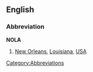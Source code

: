 ==English==
===Abbreviation===
'''NOLA'''
# [[New Orleans]], [[Louisiana]], [[USA]]

[[Category:Abbreviations]]